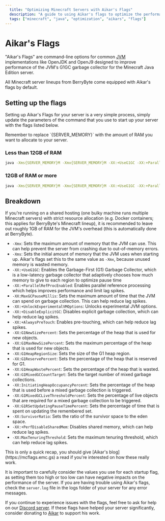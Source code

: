```yaml
---
  title: "Optimizing Minecraft Servers with Aikar's Flags" 
  description: "A guide to using Aikar's flags to optimize the performance of your Minecraft server." 
  tags: ["minecraft", "java", "optimization", "aikars", "flags"]
---
```



# Aikar's Flags

"Aikar's Flags" are command-line options for common [JVM](https://en.wikipedia.org/wiki/Java_virtual_machine) implementations like OpenJDK and OpenJ9 designed to improve performance of the JVM's G1GC garbage collector for the Minecraft Java Edition server.

All Minecraft server lineups from BerryByte come equipped with Aikar's flags by default.

## Setting up the flags

Setting up Aikar's Flags for your server is a very simple process, simply update the parameters of the command that you use to start up your server with the flags listed below.

<Callout type="info">
    Remember to replace `{SERVER_MEMORY}` with the amount of RAM you want to allocate to your server.
</Callout>

### Less than 12GB of RAM
```bash copy
java -Xms{SERVER_MEMORY}M -Xmx{SERVER_MEMORY}M -XX:+UseG1GC -XX:+ParallelRefProcEnabled -XX:MaxGCPauseMillis=200 -XX:+UnlockExperimentalVMOptions -XX:+DisableExplicitGC -XX:+AlwaysPreTouch -XX:G1NewSizePercent=30 -XX:G1MaxNewSizePercent=40 -XX:G1HeapRegionSize=8M -XX:G1ReservePercent=20 -XX:G1HeapWastePercent=5 -XX:G1MixedGCCountTarget=4 -XX:InitiatingHeapOccupancyPercent=15 -XX:G1MixedGCLiveThresholdPercent=90 -XX:G1RSetUpdatingPauseTimePercent=5 -XX:SurvivorRatio=32 -XX:+PerfDisableSharedMem -XX:MaxTenuringThreshold=1 -Dusing.aikars.flags=https://mcflags.emc.gs -Daikars.new.flags=true -jar paper.jar --nogui
```

### 12GB of RAM or more
```bash copy
java -Xms{SERVER_MEMORY}M -Xmx{SERVER_MEMORY}M -XX:+UseG1GC -XX:+ParallelRefProcEnabled -XX:MaxGCPauseMillis=200 -XX:+UnlockExperimentalVMOptions -XX:+DisableExplicitGC -XX:+AlwaysPreTouch -XX:G1NewSizePercent=40 -XX:G1MaxNewSizePercent=50 -XX:G1HeapRegionSize=16M -XX:G1ReservePercent=15 -XX:G1HeapWastePercent=5 -XX:G1MixedGCCountTarget=4 -XX:InitiatingHeapOccupancyPercent=20 -XX:G1MixedGCLiveThresholdPercent=90 -XX:G1RSetUpdatingPauseTimePercent=5 -XX:SurvivorRatio=32 -XX:+PerfDisableSharedMem -XX:MaxTenuringThreshold=1 -Dusing.aikars.flags=https://mcflags.emc.gs -Daikars.new.flags=true -jar paper.jar --nogui
```

## Breakdown

<Callout type="warning">
    If you're running on a shared hosting (one bulky machine runs multiple Minecraft servers) with strict resource allocation (e.g. Docker containers; this applies for BerryByte's Minecraft lineup), it is recommended to leave out roughly 1GB of RAM for the JVM's overhead (this is automatically done at BerryByte).
</Callout>

- `-Xmx`: Sets the maximum amount of memory that the JVM can use. This can help prevent the server from crashing due to out-of-memory errors.
- `-Xms`: Sets the initial amount of memory that the JVM uses when starting up. Aikar's flags set this to the same value as `-Xmx`, because unused memory is wasted memory.
- `-XX:+UseG1GC`: Enables the Garbage-First (G1) Garbage Collector, which is a low-latency garbage collector that adaptively chooses how much memory to give to each region to optimize pause time
- `-XX:+ParallelRefProcEnabled`: Enables parallel reference processing which helps improves performance and limit lag spikes.
- `-XX:MaxGCPauseMillis`: Sets the maximum amount of time that the JVM can spend on garbage collection. This can help reduce lag spikes.
- `-XX:+UnlockExperimentalVMOptions`: Unlocks experimental JVM options.
- `-XX:+DisableExplicitGC`: Disables explicit garbage collection, which can help reduce lag spikes.
- `-XX:+AlwaysPreTouch`: Enables pre-touching, which can help reduce lag spikes.
- `-XX:G1NewSizePercent`: Sets the percentage of the heap that is used for new objects.
- `-XX:G1MaxNewSizePercent`: Sets the maximum percentage of the heap that is used for new objects.
- `-XX:G1HeapRegionSize`: Sets the size of the G1 heap region.
- `-XX:G1ReservePercent`: Sets the percentage of the heap that is reserved for G1.
- `-XX:G1HeapWastePercent`: Sets the percentage of the heap that is wasted.
- `-XX:G1MixedGCCountTarget`: Sets the target number of mixed garbage collections.
- `-XX:InitiatingHeapOccupancyPercent`: Sets the percentage of the heap that is used before a mixed garbage collection is triggered.
- `-XX:G1MixedGCLiveThresholdPercent`: Sets the percentage of live objects that are required for a mixed garbage collection to be triggered.
- `-XX:G1RSetUpdatingPauseTimePercent`: Sets the percentage of time that is spent on updating the remembered set.
- `-XX:SurvivorRatio`: Sets the ratio of the survivor space to the eden space.
- `-XX:+PerfDisableSharedMem`: Disables shared memory, which can help reduce lag spikes.
- `-XX:MaxTenuringThreshold`: Sets the maximum tenuring threshold, which can help reduce lag spikes.

<Callout type="info">
    This is only a quick recap, you should give [Aikar's blog](https://mcflags.emc.gs) a read if you're interested on how these really work.
</Callout>

It is important to carefully consider the values you use for each startup flag, as setting them too high or too low can have negative impacts on the performance of the server.
If you are having trouble using Aikar's flags, check the `server.log` file in the logs folder of your server for any error messages.

If you continue to experience issues with the flags, feel free to ask for help on our [Discord server](https://berrybyte.net/discord). If these flags have helped your server significantly, consider donating to [Aikar](https://donate.emc.gs/MC%20Flags) to support his work.